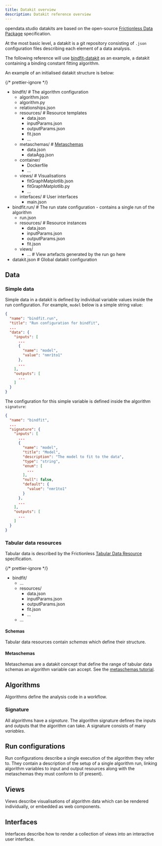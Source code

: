 ```yaml
---
title: Datakit overview
description: Datakit reference overview
---
```



opendata.studio datakits are based on the open-source
[Frictionless Data Package](https://specs.frictionlessdata.io/data-package/)
specification.

At the most basic level, a datakit is a git repository consisting of `.json`
configuration files describing each element of a data analysis.

The following reference will use
[bindfit-datakit](https://github.com/opendatastudio/bindfit-datakit) as an
example, a datakit containing a binding constant fitting algorithm.

An example of an initialised datakit structure is below:

{/* prettier-ignore */}
<FileTree>
  - bindfit/  # The algorithm configuration
    - algorithm.json
    - algorithm.py
    - relationships.json
    - resources/  # Resource templates
      - data.json
      - inputParams.json
      - outputParams.json
      - fit.json
      - ...
    - metaschemas/  # [Metaschemas](/advanced/metaschemas)
      - data.json
      - dataAgg.json
    - container/
      - Dockerfile
      - ...
    - views/  # Visualisations
      - fitGraphMatplotlib.json
      - fitGraphMatplotlib.py
      - ...
    - interfaces/  # User interfaces
      - main.json
  - bindfit.run/  # The run state configuration - contains a single run of the algorithm
    - run.json
    - resources/  # Resource instances
      - data.json
      - inputParams.json
      - outputParams.json
      - fit.json
    - views/
      - ...  # View artefacts generated by the run go here
  - datakit.json  # Global datakit configuration
</FileTree>

## Data

### Simple data

Simple data in a datakit is defined by individual variable values inside the run
configuration. For example, `model` below is a simple string value:

```json title="bindfit.run/run.json {8-11}
{
  "name": "bindfit.run",
  "title": "Run configuration for bindfit",
  ...
  "data": {
    "inputs": [
      ...
      {
        "name": "model",
        "value": "nmr1to1"
      },
      ...
    ],
    "outputs": [
      ...
    ]
  }
}
```

The configuration for this simple variable is defined inside the algorithm
`signature`:

```json title="bindfit/algorithm.json" {7-19}
{
  "name": "bindfit",
  ...
  "signature": {
    "inputs": [
      ...
      {
        "name": "model",
        "title": "Model",
        "description": "The model to fit to the data",
        "type": "string",
        "enum": [
          ...
        ],
        "null": false,
        "default": {
          "value": "nmr1to1"
        }
      },
      ...
    ],
    "outputs": [
      ...
    ]
  }
}
```

### Tabular data resources

Tabular data is described by the Frictionless
[Tabular Data Resource](https://specs.frictionlessdata.io/tabular-data-resource/)
specification.

{/* prettier-ignore */}
<FileTree>
  - bindfit/
    - ...
    - resources/
      - data.json
      - inputParams.json
      - outputParams.json
      - fit.json
      - ...
    - ...
</FileTree>

#### Schemas

Tabular data resources contain _schemas_ which define their structure.

#### Metaschemas

Metaschemas are a datakit concept that define the range of tabular data schemas
an algorithm variable can accept. See the
[metaschemas tutorial](/advanced/metaschemas).

## Algorithms

Algorithms define the analysis code in a workflow.

### Signature

All algorithms have a _signature_. The algorithm signature defines the inputs
and outputs that the algorithm can take. A signature consists of many
_variables_.

## Run configurations

Run configurations describe a single execution of the algorithm they refer to.
They contain a description of the setup of a single algorithm run, linking
algorithm variables to input and output resources along with the metaschemas
they must conform to (if present).

## Views

Views describe visualisations of algorithm data which can be rendered
individually, or embedded as web components.

## Interfaces

Interfaces describe how to render a collection of views into an interactive user
interface.
